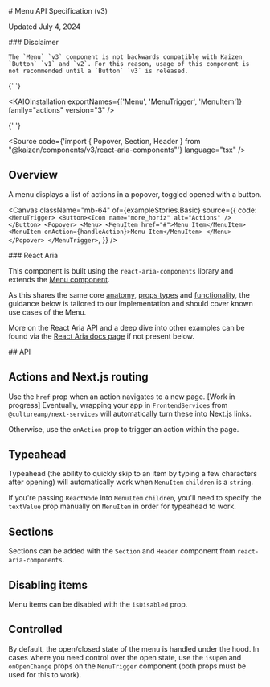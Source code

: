 
<Meta title="Actions/Menu/v3/API Specification" />

<SbContent>
  # Menu API Specification (v3)

Updated July 4, 2024

</SbContent>

<ResourceLinks
  sourceCode="https://github.com/cultureamp/kaizen-design-system/tree/main/packages/components/src/__actions__/Menu"
  figma="https://www.figma.com/design/eZKEE5kXbEMY3lx84oz8iN/%F0%9F%92%9C-Heart-UI-Kit?m=auto&node-id=6262-0&t=I4H23jCrCJz4O2nf-1"
  designGuidelines="/?path=/docs/actions-menu-v3-usage-guidelines--docs"
  ariaComponentPage="https://react-spectrum.adobe.com/react-aria/Menu.html"
/>

<SbContent className="mb-24">
  <div className="bg-yellow-100 border-default border-yellow-400 rounded px-24">
    ### Disclaimer

    The `Menu` `v3` component is not backwards compatible with Kaizen `Button` `v1` and `v2`. For this reason, usage of this component is not recommended until a `Button` `v3` is released.

  </div>
</SbContent>

<SbContent className="mb-24">

{' '}

<KAIOInstallation exportNames={['Menu', 'MenuTrigger', 'MenuItem']} family="actions" version="3" />

{' '}

<Source
  code={'import { Popover, Section, Header } from "@kaizen/components/v3/react-aria-components"'}
  language="tsx"
/>

## Overview

A menu displays a list of actions in a popover, toggled opened with a button.

</SbContent>

<Canvas
  className="mb-64"
  of={exampleStories.Basic}
  source={{
    code: `
<MenuTrigger>
  <Button><Icon name="more_horiz" alt="Actions" /></Button>
  <Popover>
    <Menu>
      <MenuItem href="#">Menu Item</MenuItem>
      <MenuItem onAction={handleAction}>Menu Item</MenuItem>
    </Menu>
  </Popover>
</MenuTrigger>
  `,
  }}
/>

<SbContent className="mb-64">
  ### React Aria

This component is built using the `react-aria-components` library and extends the [Menu component](https://react-spectrum.adobe.com/react-aria/Menu.html).

As this shares the same core [anatomy](https://react-spectrum.adobe.com/react-aria/Menu.html#anatomy), [props types](https://react-spectrum.adobe.com/react-aria/Menu.html#menu-1) and [functionality](https://react-spectrum.adobe.com/react-aria/Menu.html#features), the guidance below is tailored to our implementation and should cover known use cases of the Menu.

More on the React Aria API and a deep dive into other examples can be found via the [React Aria docs page](https://react-spectrum.adobe.com/react-aria/Menu.html) if not present below.

</SbContent>

<SbContent className="mb-12">## API</SbContent>

<Controls of={exampleStories.Basic} />

## Actions and Next.js routing

Use the `href` prop when an action navigates to a new page.
[Work in progress] Eventually, wrapping your app in `FrontendServices` from `@cultureamp/next-services` will automatically turn these into Next.js links.

Otherwise, use the `onAction` prop to trigger an action within the page.

<Canvas className="mb-24" of={docsStories.Actions} />

## Typeahead

Typeahead (the ability to quickly skip to an item by typing a few characters after opening) will automatically work when `MenuItem` `children` is a `string`.

If you're passing `ReactNode` into `MenuItem` `children`, you'll need to specify the `textValue` prop manually on `MenuItem` in order for typeahead to work.

<Canvas className="mb-24" of={exampleStories.RichContent} />

## Sections

Sections can be added with the `Section` and `Header` component from `react-aria-components`.

<Canvas className="mb-24" of={exampleStories.WithSections} />

## Disabling items

Menu items can be disabled with the `isDisabled` prop.

<Canvas className="mb-24" of={exampleStories.DisabledItems} />

## Controlled

By default, the open/closed state of the menu is handled under the hood. In cases where you need control over the open state, use the `isOpen` and `onOpenChange` props on the `MenuTrigger` component (both props must be used for this to work).

<Canvas className="mb-24" of={exampleStories.Controlled} />
